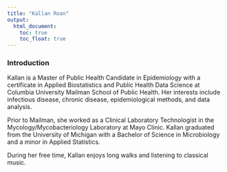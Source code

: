 ```yaml
---
title: "Kallan Roan"
output: 
  html_document:
    toc: true
    toc_float: true
---
```


### Introduction

Kallan is a Master of Public Health Candidate in Epidemiology with a certificate in Applied Biostatistics and Public Health Data Science at Columbia University Mailman School of Public Health. Her interests include infectious disease, chronic disease, epidemiological methods, and data analysis. 

Prior to Mailman, she worked as a Clinical Laboratory Technologist in the Mycology/Mycobacteriology Laboratory at Mayo Clinic. Kallan graduated from the University of Michigan with a Bachelor of Science in Microbiology and a minor in Applied Statistics. 

During her free time, Kallan enjoys long walks and listening to classical music. 